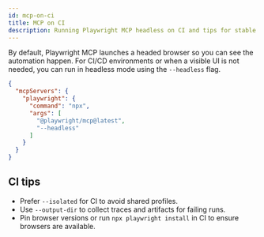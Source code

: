 ```yaml
---
id: mcp-on-ci
title: MCP on CI
description: Running Playwright MCP headless on CI and tips for stable CI execution.
---
```


By default, Playwright MCP launches a headed browser so you can see the automation happen. For CI/CD environments or when a visible UI is not needed, you can run in headless mode using the `--headless` flag.

```json
{
  "mcpServers": {
    "playwright": {
      "command": "npx",
      "args": [
        "@playwright/mcp@latest",
        "--headless"
      ]
    }
  }
}
```

## CI tips

- Prefer `--isolated` for CI to avoid shared profiles.
- Use `--output-dir` to collect traces and artifacts for failing runs.
- Pin browser versions or run `npx playwright install` in CI to ensure browsers are available.
